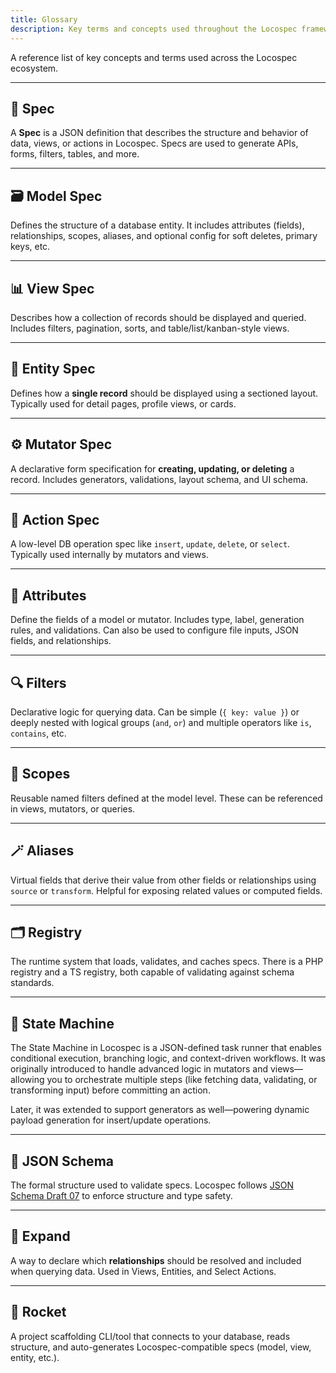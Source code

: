 ```yaml
---
title: Glossary
description: Key terms and concepts used throughout the Locospec framework.
---
```


A reference list of key concepts and terms used across the Locospec ecosystem.

---

## 🔖 Spec

A **Spec** is a JSON definition that describes the structure and behavior of data, views, or actions in Locospec. Specs are used to generate APIs, forms, filters, tables, and more.

---

## 🗃 Model Spec

Defines the structure of a database entity. It includes attributes (fields), relationships, scopes, aliases, and optional config for soft deletes, primary keys, etc.

---

## 📊 View Spec

Describes how a collection of records should be displayed and queried. Includes filters, pagination, sorts, and table/list/kanban-style views.

---

## 📇 Entity Spec

Defines how a **single record** should be displayed using a sectioned layout. Typically used for detail pages, profile views, or cards.

---

## ⚙️ Mutator Spec

A declarative form specification for **creating, updating, or deleting** a record. Includes generators, validations, layout schema, and UI schema.

---

## 🔁 Action Spec

A low-level DB operation spec like `insert`, `update`, `delete`, or `select`. Typically used internally by mutators and views.

---

## 🧱 Attributes

Define the fields of a model or mutator. Includes type, label, generation rules, and validations. Can also be used to configure file inputs, JSON fields, and relationships.

---

## 🔍 Filters

Declarative logic for querying data. Can be simple (`{ key: value }`) or deeply nested with logical groups (`and`, `or`) and multiple operators like `is`, `contains`, etc.

---

## 🧠 Scopes

Reusable named filters defined at the model level. These can be referenced in views, mutators, or queries.

---

## 🪄 Aliases

Virtual fields that derive their value from other fields or relationships using `source` or `transform`. Helpful for exposing related values or computed fields.

---

## 🗂 Registry

The runtime system that loads, validates, and caches specs. There is a PHP registry and a TS registry, both capable of validating against schema standards.

---

## 🔄 State Machine

The State Machine in Locospec is a JSON-defined task runner that enables conditional execution, branching logic, and context-driven workflows.
It was originally introduced to handle advanced logic in mutators and views—allowing you to orchestrate multiple steps (like fetching data, validating, or transforming input) before committing an action.

Later, it was extended to support generators as well—powering dynamic payload generation for insert/update operations.

---

## 🧩 JSON Schema

The formal structure used to validate specs. Locospec follows [JSON Schema Draft 07](https://json-schema.org) to enforce structure and type safety.

---

## 🪪 Expand

A way to declare which **relationships** should be resolved and included when querying data. Used in Views, Entities, and Select Actions.

---

## 🚀 Rocket

A project scaffolding CLI/tool that connects to your database, reads structure, and auto-generates Locospec-compatible specs (model, view, entity, etc.).

